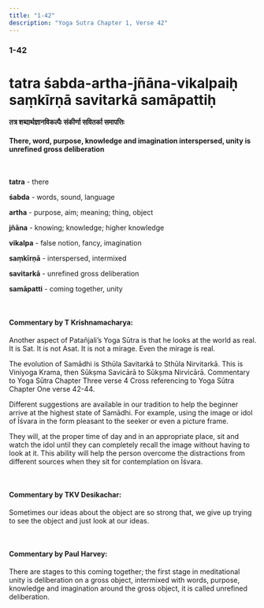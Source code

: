 ```yaml
---
title: "1-42"
description: "Yoga Sutra Chapter 1, Verse 42"
---
```


### 1-42

# tatra śabda-artha-jñāna-vikalpaiḥ saṃkīrṇā savitarkā samāpattiḥ

#### तत्र शब्दार्थज्ञानविकल्पैः संकीर्णा सवितर्का समापत्तिः

#### There, word, purpose, knowledge and imagination interspersed, unity is unrefined gross deliberation

<br />

**tatra** - there <br />

**śabda** - words, sound, language <br />

**artha** - purpose, aim; meaning; thing, object <br />

**jñāna** - knowing; knowledge; higher knowledge <br />

**vikalpa** - false notion, fancy, imagination <br />

**saṃkīrṇā** - interspersed, intermixed <br />

**savitarkā** - unrefined gross deliberation <br />

**samāpatti** - coming together, unity <br />

<br />

#### Commentary by T Krishnamacharya:

Another aspect of Patañjali’s Yoga Sūtra
is that he looks at the world as real.
It is Sat. It is not Asat.
It is not a mirage.
Even the mirage is real.

The evolution of Samādhi is Sthūla Savitarkā to Sthūla Nirvitarkā.
This is Viniyoga Krama, then Sūkṣma Savicārā to Sūkṣma Nirvicārā.
Commentary to Yoga Sūtra Chapter Three verse 4
Cross referencing to Yoga Sūtra Chapter One verse 42-44.

Different suggestions are available in our tradition to help the beginner arrive at the highest state of Samādhi. For example, using the image or idol of Īśvara in the form pleasant to the seeker or even a picture frame.

They will, at the proper time of day and in an appropriate place, sit and watch the idol until they can completely recall the image without having to look at it. This ability will help the person overcome the distractions from different sources when they sit for contemplation on Īśvara.

<br />

#### Commentary by TKV Desikachar:

Sometimes our ideas about the object are so strong that,
we give up trying to see the object and just look at our ideas.

<br />

#### Commentary by Paul Harvey:

There are stages to this coming together;
the first stage in meditational unity
is deliberation on a gross object,
intermixed with words, purpose, knowledge and imagination
around the gross object,
it is called unrefined deliberation.
